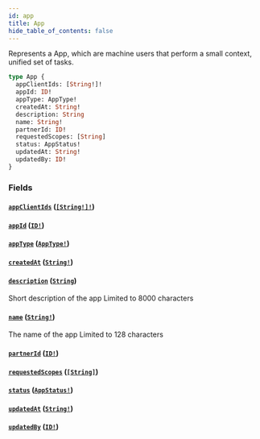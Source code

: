 ```yaml
---
id: app
title: App
hide_table_of_contents: false
---
```



Represents a App, which are machine users that perform a small context, unified set of tasks.

```graphql
type App {
  appClientIds: [String!]!
  appId: ID!
  appType: AppType!
  createdAt: String!
  description: String
  name: String!
  partnerId: ID!
  requestedScopes: [String]
  status: AppStatus!
  updatedAt: String!
  updatedBy: ID!
}
```


### Fields

#### [`appClientIds`](#) ([`[String!]!`](/adminidentity/api/graphql-admin/reference/scalars/string))




#### [`appId`](#) ([`ID!`](/adminidentity/api/graphql-admin/reference/scalars/id))




#### [`appType`](#) ([`AppType!`](/adminidentity/api/graphql-admin/reference/enums/app-type))




#### [`createdAt`](#) ([`String!`](/adminidentity/api/graphql-admin/reference/scalars/string))




#### [`description`](#) ([`String`](/adminidentity/api/graphql-admin/reference/scalars/string))

Short description of the app
Limited to 8000 characters


#### [`name`](#) ([`String!`](/adminidentity/api/graphql-admin/reference/scalars/string))

The name of the app
Limited to 128 characters


#### [`partnerId`](#) ([`ID!`](/adminidentity/api/graphql-admin/reference/scalars/id))




#### [`requestedScopes`](#) ([`[String]`](/adminidentity/api/graphql-admin/reference/scalars/string))




#### [`status`](#) ([`AppStatus!`](/adminidentity/api/graphql-admin/reference/enums/app-status))




#### [`updatedAt`](#) ([`String!`](/adminidentity/api/graphql-admin/reference/scalars/string))




#### [`updatedBy`](#) ([`ID!`](/adminidentity/api/graphql-admin/reference/scalars/id))






